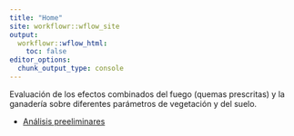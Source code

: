```yaml
---
title: "Home"
site: workflowr::wflow_site
output:
  workflowr::wflow_html:
    toc: false
editor_options:
  chunk_output_type: console
---
```


Evaluación de los efectos combinados del fuego (quemas prescritas) y la ganadería sobre diferentes parámetros de vegetación y del suelo.

- [Análisis preeliminares](exploratory_analysis.html)
